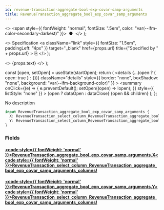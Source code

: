 ```yaml
---
id: revenue-transaction-aggregate-bool-exp-covar-samp-arguments
title: RevenueTransaction_aggregate_bool_exp_covar_samp_arguments
---
```


<head>
  <meta content="noindex" name="robots" />
  <meta charset="utf-8" />
</head>

  <>
    <span style={{ fontWeight: "normal", fontSize: ".5em", color: "var(--ifm-color-secondary-darkest)" }}>
      &nbsp;●&nbsp;
    </span>
  </>
);

  <>
    Specification
    <a
      className="link"
      style={{ fontSize: "1.5em", paddingLeft: "4px" }}
      target="_blank"
      href={props.url}
      title={"Specified by " + props.url}
    >
      ⎘
    </a>
  </>
);

  <>
    <span className={props.class}>{props.text}</span>
  </>
);


  const [open, setOpen] = useState(startOpen);
  return (
    <details
      {...(open ? { open: true } : {})}
      className="details"
      style={{ border: "none", boxShadow: "none", background: "var(--ifm-background-color)" }}
    >
      <summary
        onClick={(e) => {
          e.preventDefault();
          setOpen((open) => !open);
        }}
        style={{ listStyle: "none" }}
      >
        {open ? dataOpen : dataClose}
      </summary>
      {open && children}
    </details>
  );
};

No description

```graphql
input RevenueTransaction_aggregate_bool_exp_covar_samp_arguments {
  X: RevenueTransaction_select_column_RevenueTransaction_aggregate_bool_exp_covar_samp_arguments_columns!
  Y: RevenueTransaction_select_column_RevenueTransaction_aggregate_bool_exp_covar_samp_arguments_columns!
}
```

### Fields

#### [<code style={{ fontWeight: 'normal' }}>RevenueTransaction_aggregate_bool_exp_covar_samp_arguments.<b>X</b></code>](#)<Bullet />[<code style={{ fontWeight: 'normal' }}><b>RevenueTransaction_select_column_RevenueTransaction_aggregate_bool_exp_covar_samp_arguments_columns!</b></code>](/docs/api/lockup/graphql/envio/enums/revenue-transaction-select-column-revenue-transaction-aggregate-bool-exp-covar-samp-arguments-columns.mdx) <Badge class="badge badge--secondary badge--non_null" text="non-null"/> <Badge class="badge badge--secondary " text="enum"/>

#### [<code style={{ fontWeight: 'normal' }}>RevenueTransaction_aggregate_bool_exp_covar_samp_arguments.<b>Y</b></code>](#)<Bullet />[<code style={{ fontWeight: 'normal' }}><b>RevenueTransaction_select_column_RevenueTransaction_aggregate_bool_exp_covar_samp_arguments_columns!</b></code>](/docs/api/lockup/graphql/envio/enums/revenue-transaction-select-column-revenue-transaction-aggregate-bool-exp-covar-samp-arguments-columns.mdx) <Badge class="badge badge--secondary badge--non_null" text="non-null"/> <Badge class="badge badge--secondary " text="enum"/>
